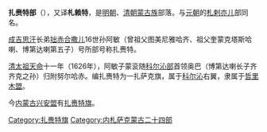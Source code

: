 {{unreferenced|time=2018-01-16T16:19:58+00:00}}
'''扎赉特部'''（{{Mong|m=ᠵᠠᠯᠠᠢᠳ|k=Жалайд}}），又译'''札赖特'''，是[[明朝|明朝]]、[[清朝|清朝]][[蒙古族|蒙古族]]部落。与[[元朝|元朝]]的[[札剌亦儿|札剌亦儿]]部同名。

[[成吉思汗|成吉思汗]]长弟[[拙赤合撒儿|拙赤合撒儿]]16世孙阿敏（曾祖父图美尼雅哈齐、祖父奎蒙克塔斯哈喇、博第达喇第五子）号所部号称扎赉特。

[[清太祖|清太祖]][[天命_(年号)|天命]]十一年（1626年），阿敏子蒙衮随[[科尔沁部|科尔沁部]]首领奥巴（博第达喇长子齐齐克之孙）归附努尔哈赤。编扎赉特为一扎萨克旗，属于[[科尔沁|科尔沁]]右翼，隶属于[[哲里木盟|哲里木盟]]。

今[[内蒙古|内蒙古]][[兴安盟|兴安盟]]有[[扎赉特旗|扎赉特旗]]。

{{清代蒙古}} 
{{中國人物小作品}}
[[Category:扎赉特旗|Category:扎赉特旗]]
[[Category:内札萨克蒙古二十四部|Category:内札萨克蒙古二十四部]]